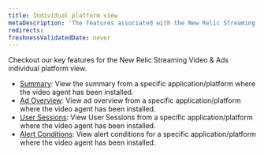 ```yaml
---
title: Individual platform view
metaDescription: 'The features associated with the New Relic Streaming video & ads.'
redirects:
freshnessValidatedDate: never
---
```


Checkout our key features for the New Relic Streaming Video & Ads individual platform view.

* [Summary](/docs/streaming-video-&-ads/view-data-in-newrelic/streaming-video-&-ads-single-application-view/media-summary-page): View the summary from a specific application/platform where the video agent has been installed.
* [Ad Overview](/docs/streaming-video-&-ads/view-data-in-newrelic/streaming-video-&-ads-single-application-view/ad-overview): View ad overview from a specific application/platform where the video agent has been installed.
* [User Sessions](/docs/streaming-video-&-ads/view-data-in-newrelic/streaming-video-&-ads-single-application-view/user-sessions/overview): View User Sessions from a specific application/platform where the video agent has been installed.
* [Alert Conditions](/docs/tutorial-create-alerts/create-an-alert): View alert conditions for a specific application/platform where the video agent has been installed.